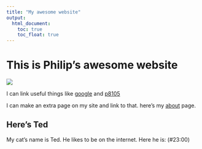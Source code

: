 ```yaml
---
title: "My awesome website"
output: 
  html_document:
    toc: true
    toc_float: true
---
```


# This is Philip's awesome website

![](https://media.giphy.com/media/drXGoW1iudhKw/giphy.gif)

I can link useful things like [google](https://www.google.com/) and [p8105](https://www.p8105.com)



I can make an extra page on my site and link to that. here's my [about](about.html) page.

## Here's Ted

My cat's name is Ted. He likes to be on the internet. Here he is: (#23:00)

